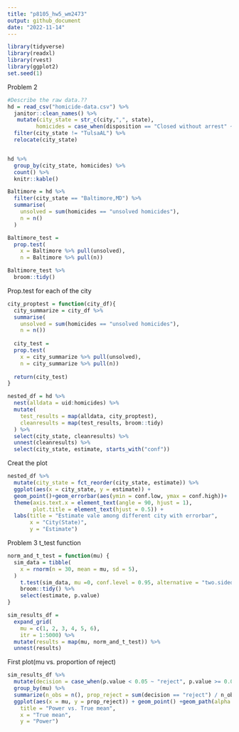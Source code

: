 ```yaml
---
title: "p8105_hw5_wm2473"
output: github_document
date: "2022-11-14"
---
```


```r
library(tidyverse)
library(readxl)
library(rvest)
library(ggplot2)
set.seed(1)

```

Problem 2
```r
#Describe the raw data.?? 
hd = read_csv("homicide-data.csv") %>% 
  janitor::clean_names() %>% 
   mutate(city_state = str_c(city,",", state), 
         homicides = case_when(disposition == "Closed without arrest" ~ "unsolved homicides", disposition == "Open/No arrest" ~ "unsolved homicides", disposition == "Closed by arrest" ~ "solved homicides")) %>%
  filter(city_state != "TulsaAL") %>% 
  relocate(city_state)


hd %>% 
  group_by(city_state, homicides) %>% 
  count() %>% 
  knitr::kable()
```


```r
Baltimore = hd %>%
  filter(city_state == "Baltimore,MD") %>%  
  summarise(
    unsolved = sum(homicides == "unsolved homicides"),
    n = n()
  )

Baltimore_test = 
  prop.test(
    x = Baltimore %>% pull(unsolved),
    n = Baltimore %>% pull(n))

Baltimore_test %>% 
  broom::tidy() 
```

Prop.test for each of the city
```r
city_proptest = function(city_df){
  city_summarize = city_df %>%
  summarise(
    unsolved = sum(homicides == "unsolved homicides"),
    n = n())
  
  city_test = 
  prop.test(
    x = city_summarize %>% pull(unsolved),
    n = city_summarize %>% pull(n))
  
  return(city_test)
}
```

```r
nested_df = hd %>%
  nest(alldata = uid:homicides) %>% 
  mutate(
    test_results = map(alldata, city_proptest),
    cleanresults = map(test_results, broom::tidy)
  ) %>% 
  select(city_state, cleanresults) %>% 
  unnest(cleanresults) %>% 
  select(city_state, estimate, starts_with("conf"))
```
Creat the plot
```r
nested_df %>% 
  mutate(city_state = fct_reorder(city_state, estimate)) %>%
  ggplot(aes(x = city_state, y = estimate)) +
  geom_point()+geom_errorbar(aes(ymin = conf.low, ymax = conf.high))+
  theme(axis.text.x = element_text(angle = 90, hjust = 1), 
        plot.title = element_text(hjust = 0.5)) +
  labs(title = "Estimate vale among different city with errorbar",
       x = "City(State)",
       y = "Estimate") 
```

Problem 3
t_test function
```r
norm_and_t_test = function(mu) {
  sim_data = tibble(
    x = rnorm(n = 30, mean = mu, sd = 5),
  )  
    t.test(sim_data, mu =0, conf.level = 0.95, alternative = "two.sided") %>%
    broom::tidy() %>% 
    select(estimate, p.value)
}

sim_results_df = 
  expand_grid(
    mu = c(1, 2, 3, 4, 5, 6),
    itr = 1:5000) %>% 
  mutate(results = map(mu, norm_and_t_test)) %>% 
  unnest(results)
```

First plot(mu vs. proportion of reject)
```r
sim_results_df %>% 
  mutate(decision = case_when(p.value < 0.05 ~ "reject", p.value >= 0.05 ~ "fail_to_reject")) %>% 
  group_by(mu) %>% 
  summarize(n_obs = n(), prop_reject = sum(decision == "reject") / n_obs * 100)%>%
  ggplot(aes(x = mu, y = prop_reject)) + geom_point() +geom_path(alpha = .5)+labs(
    title = "Power vs. True mean",
    x = "True mean",
    y = "Power")

```


```r
```

